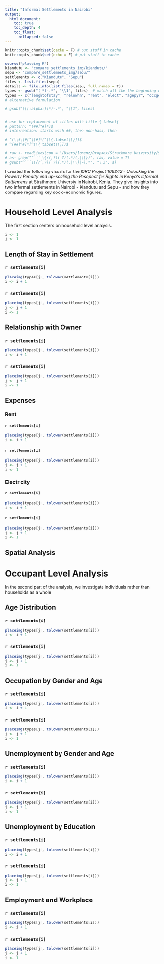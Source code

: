 ```yaml
---
title: "Informal Settlements in Nairobi"
output:
  html_document:
    toc: true
    toc_depth: 4
    toc_float:
      collapsed: false
---
```


```r
knitr::opts_chunk$set(cache = F) # put stuff in cache
knitr::opts_chunk$set(echo = F) # put stuff in cache

```

```r
source("placeimg.R")
kiandutu <- "compare_settlements_img/kiandutu/"
sepu <- "compare_settlements_img/sepu/"
settlements <- c("Kiandutu", "Sepu")
files <- list.files(sepu)
details <- file.info(list.files(sepu, full.names = T))
types <- gsub("(.*)-.*", "\\1", files)  # match all the the beginning of the words (note that star is not greedy in the sense that it takes the dash also. It does not take the dash because otherwise there would be no match, as two dashes had to follow each other.
types <- c("lenghtofstay", "relowhn", "rent", "elect", "agepyr", "occgenderage", "unempgendage", "unemped", "empspace")
# alternative formulation

# gsub("([[:alpha:]]*)-.*", "\\1", files)


# use for replacement of titles with title {.tabset{
# pattern: ^(##[^#]*)$ 
# interreation: starts with ##, then non-hash, then 

# ^(\\#\\#[^\\#]*[^\\{.tabset\\}])$
# ^(##[^#]*[^\\{.tabset\\}])$

# raw <- readLines(con = "/Users/lorenz/Dropbox/Strathmore University/SEPU/2-code/4-r_code/r-project/Preliminary Data Analysis.Rmd")
# a<- grep("^```\\{r(,?)( ?)(.*)(,|\\})", raw, value = T)
# gsub("^```\\{r(,?)( ?)(.*)(,|\\}|=).*", "\\3", a)

```

I created the following visuals for the *IDRC Project 108242 - Unlocking the Powerty Penalty and up-scaling the Resepect for Rights in Kenya's Informal Settlemens* at 
Strathmore Universiy in Nairobi, Kenia. They give insights into two informal 
settlements in Nairobi - Kiandutu and Sepu - and how they compare regarding key 
socio-economic figures.

# Household Level Analysis 
The first section centers on household level analysis.
```r
i <- 1
j <- 1
```

## Length of Stay in Settlement {.tabset}

### `r settlements[i]`
```r
placeimg(types[j], tolower(settlements[i]))
i <- i + 1
```

### `r settlements[i]`
```r
placeimg(types[j], tolower(settlements[i]))
j <- j + 1
i <- 1
```

## Relationship with Owner {.tabset}

### `r settlements[i]`
```r
placeimg(types[j], tolower(settlements[i]))
i <- i + 1
```

### `r settlements[i]`
```r
placeimg(types[j], tolower(settlements[i]))
j <- j + 1
i <- 1
```


## Expenses

### Rent {.tabset}
#### `r settlements[i]`
```r
placeimg(types[j], tolower(settlements[i]))
i <- i + 1
```

#### `r settlements[i]`
```r
placeimg(types[j], tolower(settlements[i]))
j <- j + 1
i <- 1
```

### Electricity {.tabset}

#### `r settlements[i]`
```r
placeimg(types[j], tolower(settlements[i]))
i <- i + 1
```

#### `r settlements[i]`
```r
placeimg(types[j], tolower(settlements[i]))
j <- j + 1
i <- 1
```

## Spatial Analysis {.tabset}

# Occupant Level Analysis
In the second part of the analysis, we investigate individuals rather than households as a whole


## Age Distribution {.tabset}

### `r settlements[i]`
```r
placeimg(types[j], tolower(settlements[i]))
i <- i + 1
```

### `r settlements[i]`
```r
placeimg(types[j], tolower(settlements[i]))
j <- j + 1
i <- 1
```


## Occupation by Gender and Age {.tabset}

### `r settlements[i]`
```r
placeimg(types[j], tolower(settlements[i]))
i <- i + 1
```

### `r settlements[i]`
```r
placeimg(types[j], tolower(settlements[i]))
j <- j + 1
i <- 1
```

## Unemployment by Gender and Age {.tabset}

### `r settlements[i]`
```r
placeimg(types[j], tolower(settlements[i]))
i <- i + 1
```

### `r settlements[i]`
```r
placeimg(types[j], tolower(settlements[i]))
j <- j + 1
i <- 1
```

## Unemployment by Education {.tabset}

### `r settlements[i]`
```r
placeimg(types[j], tolower(settlements[i]))
i <- i + 1
```

### `r settlements[i]`
```r
placeimg(types[j], tolower(settlements[i]))
j <- j + 1
i <- 1
```

## Employment and Workplace {.tabset}

### `r settlements[i]`
```r
placeimg(types[j], tolower(settlements[i]))
i <- i + 1
```

### `r settlements[i]`
```r
placeimg(types[j], tolower(settlements[i]))
j <- j + 1
i <- 1
```
